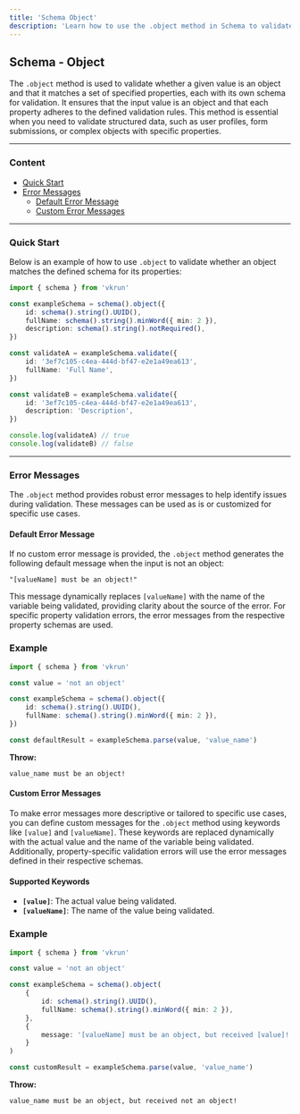 ```yaml
---
title: 'Schema Object'
description: 'Learn how to use the .object method in Schema to validate if a value is an object with the specified properties and their respective validations.'
---
```


## Schema - Object

The `.object` method is used to validate whether a given value is an object and that it matches a set of specified properties, each with its own schema for validation. It ensures that the input value is an object and that each property adheres to the defined validation rules. This method is essential when you need to validate structured data, such as user profiles, form submissions, or complex objects with specific properties.

---

### Content

- [Quick Start](#quick-start)
- [Error Messages](#error-messages)
  - [Default Error Message](#default-error-message)
  - [Custom Error Messages](#custom-error-messages)

---

### Quick Start

Below is an example of how to use `.object` to validate whether an object matches the defined schema for its properties:

```ts
import { schema } from 'vkrun'

const exampleSchema = schema().object({
	id: schema().string().UUID(),
	fullName: schema().string().minWord({ min: 2 }),
	description: schema().string().notRequired(),
})

const validateA = exampleSchema.validate({
	id: '3ef7c105-c4ea-444d-bf47-e2e1a49ea613',
	fullName: 'Full Name',
})

const validateB = exampleSchema.validate({
	id: '3ef7c105-c4ea-444d-bf47-e2e1a49ea613',
	description: 'Description',
})

console.log(validateA) // true
console.log(validateB) // false
```

---

### Error Messages

The `.object` method provides robust error messages to help identify issues during validation. These messages can be used as is or customized for specific use cases.

#### Default Error Message

If no custom error message is provided, the `.object` method generates the following default message when the input is not an object:

```
"[valueName] must be an object!"
```

This message dynamically replaces `[valueName]` with the name of the variable being validated, providing clarity about the source of the error. For specific property validation errors, the error messages from the respective property schemas are used.

### Example

```ts
import { schema } from 'vkrun'

const value = 'not an object'

const exampleSchema = schema().object({
	id: schema().string().UUID(),
	fullName: schema().string().minWord({ min: 2 }),
})

const defaultResult = exampleSchema.parse(value, 'value_name')
```

**Throw:**

```
value_name must be an object!
```

#### Custom Error Messages

To make error messages more descriptive or tailored to specific use cases, you can define custom messages for the `.object` method using keywords like `[value]` and `[valueName]`. These keywords are replaced dynamically with the actual value and the name of the variable being validated. Additionally, property-specific validation errors will use the error messages defined in their respective schemas.

#### Supported Keywords

- **`[value]`**: The actual value being validated.
- **`[valueName]`**: The name of the value being validated.

### Example

```ts
import { schema } from 'vkrun'

const value = 'not an object'

const exampleSchema = schema().object(
	{
		id: schema().string().UUID(),
		fullName: schema().string().minWord({ min: 2 }),
	},
	{
		message: '[valueName] must be an object, but received [value]!',
	}
)

const customResult = exampleSchema.parse(value, 'value_name')
```

**Throw:**

```
value_name must be an object, but received not an object!
```
